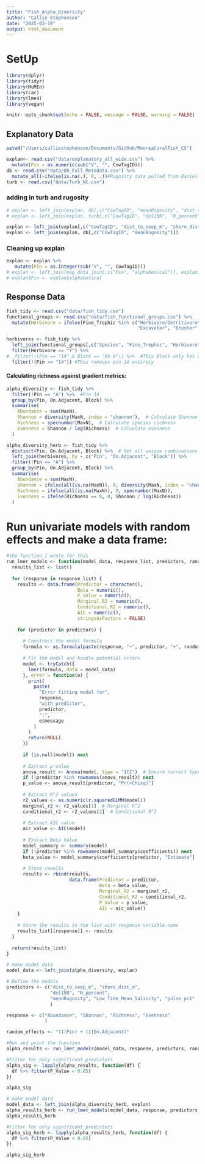 ```yaml
---
title: "Fish_Alpha_Diversity"
author: "Callie Stephenson"
date: "2025-03-19"
output: html_document
---
```

# SetUp
```r
library(dplyr)
library(tidyr)
library(MuMIn)
library(car)
library(lme4)
library(vegan)
```


```r
knitr::opts_chunk$set(echo = FALSE, message = FALSE, warning = FALSE)
```

## Explanatory Data
```r
setwd("/Users/calliestephenson/Documents/GitHub/MooreaCoralFish_CS")

explan<- read.csv("data/explanatory_all_wide.csv") %>% 
  mutate(Pin = as.numeric(sub("V", "", CowTagID)))
db <- read.csv("data/DB_Full_Metadata.csv") %>% 
  mutate_all(~ifelse(is.na(.), 0, .))#Rugosity data pulled from Danielle Barnas' measurements
turb <- read.csv("data/Turb_NC.csv")
```

### adding in turb and rugosity
```r
# explan <- left_join(explan, db[,c("CowTagID", "meanRugosity", "dist_to_seep_m")])
# explan <- left_join(explan, turb[,c("CowTagID", "del15N", "N_percent")])

explan <- left_join(explan[,c("CowTagID", "dist_to_seep_m", "shore_dist_m")], turb[,c("CowTagID", "del15N", "N_percent")])
explan <- left_join(explan, db[,c("CowTagID", "meanRugosity")])
```

### Cleaning up explan

```r
explan <- explan %>%
   mutate(Pin = as.integer(sub("V", "", CowTagID)))
# explan <- left_join(map_data_join[,c("Pin", "alphabetical")], explan, by = join_by(Pin))
# explan$Pin <- explan$alphabetical 
```

## Response Data
```r
fish_tidy <- read.csv("data/fish_tidy.csv")
functional_groups <- read.csv("data/fish_functional_groups.csv") %>% 
  mutate(Herbivore = ifelse(Fine_Trophic %in% c("Herbivore/Detritivore","Primary Consumer","Scraper","Cropper", 
                                                "Excavator", "Brusher", "Browser","Concealed Cropper", "Omnivore"), "Y", "N"))
```

```r
herbivores <- fish_tidy %>%
  left_join(functional_groups[,c("Species", "Fine_Trophic", "Herbivore")], by = join_by(Species)) %>% 
  filter(Herbivore == "Y") %>% 
#  filter(!(Pin == "14" & Block == "On 8")) %>%  #This block only has one chub and it's messing with the ordination
  filter(!(Pin == "14")) #This removes pin 14 entirely
```

#### Calculating richness against gradient metrics:
```r
alpha_diversity <- fish_tidy %>%
  filter(!Pin == "A") %>%  #Pin 14
  group_by(Pin, On.Adjacent, Block) %>%
  summarise(
    Abundance = sum(MaxN),
    Shannon = diversity(MaxN, index = "shannon"),  # Calculate Shannon diversity
    Richness = specnumber(MaxN),  # Calculate species richness
    Evenness = Shannon / log(Richness)  # Calculate evenness
  )
```

```r
alpha_diversity_herb <- fish_tidy %>% 
  distinct(Pin, On.Adjacent, Block) %>%  # Get all unique combinations
  left_join(herbivores, by = c("Pin", "On.Adjacent", "Block")) %>%
  filter(!Pin == "A") %>%
  group_by(Pin, On.Adjacent, Block) %>%
  summarise(
    Abundance = sum(MaxN),
    Shannon = ifelse(all(is.na(MaxN)), 0, diversity(MaxN, index = "shannon")),  
    Richness = ifelse(all(is.na(MaxN)), 0, specnumber(MaxN)),  
    Evenness = ifelse(Richness == 0, 0, Shannon / log(Richness))  
  )
```


# Run univariate models with random effects and make a data frame:
```r
#the function I wrote for this
run_lmer_models <- function(model_data, response_list, predictors, random_effects) {
  results_list <- list()
  
  for (response in response_list) {
    results <- data.frame(Predictor = character(),
                          Beta = numeric(),
                          P_Value = numeric(),
                          Marginal_R2 = numeric(),
                          Conditional_R2 = numeric(),
                          AIC = numeric(),
                          stringsAsFactors = FALSE)
    
    for (predictor in predictors) {
      
      # Construct the model formula
      formula <- as.formula(paste(response, "~", predictor, "+", random_effects))
      
      # Fit the model and handle potential errors
      model <- tryCatch({
        lmer(formula, data = model_data)
      }, error = function(e) {
        print(
          paste(
            "Error fitting model for",
            response,
            "with predictor",
            predictor,
            ":",
            e$message
          )
        )
        return(NULL)
      })
      
      if (is.null(model)) next
      
      # Extract p-value
      anova_result <- Anova(model, type = "III")  # Ensure correct type for LMMs
      if (!predictor %in% rownames(anova_result)) next
      p_value <- anova_result[predictor, "Pr(>Chisq)"]
      
      # Extract R^2 values
      r2_values <- as.numeric(r.squaredGLMM(model))
      marginal_r2 <- r2_values[1]  # Marginal R^2
      conditional_r2 <- r2_values[2]  # Conditional R^2
      
      # Extract AIC value
      aic_value <- AIC(model)
      
      # Extract Beta Value
      model_summary <- summary(model)
      if (!predictor %in% rownames(model_summary$coefficients)) next
      beta_value <- model_summary$coefficients[predictor, "Estimate"]
      
      # Store results
      results <- rbind(results, 
                       data.frame(Predictor = predictor,
                                  Beta = beta_value,
                                  Marginal_R2 = marginal_r2,
                                  Conditional_R2 = conditional_r2,
                                  P_Value = p_value,
                                  AIC = aic_value))
    }
    
    # Store the results in the list with response variable name
    results_list[[response]] <- results
  }
  
  return(results_list)
}
```

```r
# make model data
model_data <- left_join(alpha_diversity, explan)

# Define the models
predictors <- c("dist_to_seep_m", "shore_dist_m", 
                "del15N", "N_percent", 
                "meanRugosity", "Low_Tide_Mean_Salinity", "pulse_pc1"
                )

response <- c("Abundance", "Shannon", "Richness", "Evenness"
              )

random_effects <- "(1|Pin) + (1|On.Adjacent)"

#Run and print the function
alpha_results <- run_lmer_models(model_data, response, predictors, random_effects)

#Filter for only significant predictors
alpha_sig <- lapply(alpha_results, function(df) {
  df %>% filter(P_Value < 0.05)
})

alpha_sig
```


```r
# make model data
model_data <- left_join(alpha_diversity_herb, explan)
alpha_results_herb <- run_lmer_models(model_data, response, predictors, random_effects)
alpha_results_herb

#Filter for only significant predictors
alpha_sig_herb <- lapply(alpha_results_herb, function(df) {
  df %>% filter(P_Value < 0.05)
})

alpha_sig_herb
```


